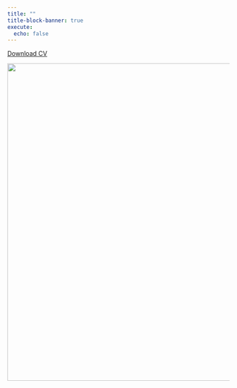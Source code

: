 ```yaml
---
title: ""
title-block-banner: true
execute: 
  echo: false
---
```


[Download CV](https://github.com/kanishkamanna/kanishkamanna.github.io/blob/main/CV/kanishkamanna_CV.pdf)

<p align="center">
 <img width= "1440" height= "720" src="CV/Kanishka-Manna-visualCV.png">
</p>


